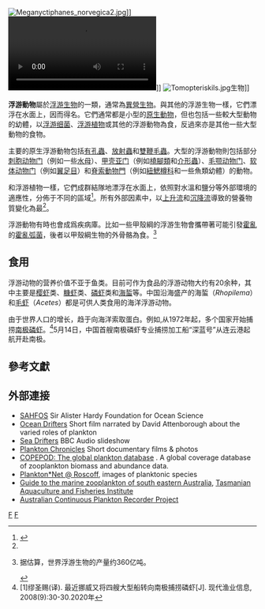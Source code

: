[[File:Meganyctiphanes_norvegica2.jpg|thumb]]]]
[[File:Crystal_jelly_(Aequorea_victoria).webm|thumb]]]]
[[File:Tomopteriskils.jpg|thumb]]生物]]

'''浮游動物'''屬於[[浮游生物|浮游生物]]的一類，通常為[[異營生物|異營生物]]。與其他的浮游生物一樣，它們漂浮在水面上，因而得名。它們通常都是小型的[[原生動物|原生動物]]，但也包括一些較大型動物的幼體，以[[浮游细菌|浮游细菌]]、[[浮游植物|浮游植物]]或其他的浮游動物為食，反過來亦是其他一些大型動物的食物。

主要的原生浮游動物包括[[有孔蟲門|有孔蟲]]、[[放射蟲|放射蟲]]和[[雙鞭毛蟲|雙鞭毛蟲]]。大型的浮游動物則包括部分[[刺胞动物门|刺胞动物门]]（例如一些[[水母|水母]]）、[[甲壳亚门|甲壳亚门]]（例如[[橈腳類|橈腳類]]和[[介形蟲|介形蟲]]）、[[毛颚动物门|毛颚动物门]]、[[软体动物门|软体动物门]]（例如[[翼足目|翼足目]]）和[[脊索動物門|脊索動物門]]（例如[[紐鰓樽科|紐鰓樽科]]和一些魚類幼體）的動物。

和浮游植物一樣，它們成群結隊地漂浮在水面上，依照對水溫和鹽分等外部環境的適應性，分佈于不同的區域<ref name="Lalli and Parsons">{{cite book|author1=Lalli, C.M.  |author2=Parsons, T.R. |lastauthoramp=yes |title=Biological Oceanography An Introduction|year=1993|publisher=Elsevier|location=30 Corporate Drive, Burlington, MA 01803|isbn=0-7506-3384-0|pages=314}}</ref>。所有外部因素中，以[[上升流|上升流]]和[[沉降流|沉降流]]導致的營養物質變化為最<ref name="Lalli and Parsons"/>。

浮游動物有時也會成爲疾病庫。比如一些甲殼綱的浮游生物會攜帶著可能引發[[霍亂|霍亂]]的[[霍亂弧菌|霍亂弧菌]]，後者以甲殼綱生物的外骨骼為食。<ref>

据估算，世界浮游生物的产量约360亿吨。

{{cite journal
 |author= Jude, B.A., Kirn, T.J., Taylor R.K.
 |title= A colonization factor links Vibrio cholerae environmental survival and human infection
 |journal=[[Nature_(journal)|Nature]]
 |volume= 438
 |issue=7069
 |pages=863–6
 |year=2005
 |pmid= 16341015
 |doi= 10.1038/nature04249
}}</ref>

==食用==
浮游动物的营养价值不亚于鱼类。目前可作为食品的浮游动物大约有20余种，其中主要是[[樱虾|樱虾]]类、[[糠虾|糠虾]]类、[[磷虾|磷虾]]类和[[海蜇|海蜇]]等。中国沿海盛产的海蜇（''Rhopilema''）和[[毛虾|毛虾]]（''Acetes''）都是可供人类食用的海洋浮游动物。

由于世界人口的增长，趋于向海洋索取蛋白。例如,从1972年起，多个国家开始捕捞[[南极磷虾|南极磷虾]]。<ref>[1]缪圣赐(译). 最近挪威又将四艘大型船转向南极捕捞磷虾[J]. 现代渔业信息, 2008(9):30-30.2020年</ref>5月14日，中国首艘南极磷虾专业捕捞加工船“深蓝号”从连云港起航开赴南极。

==參考文獻==
{{Reflist}}

==外部連接==
* [https://web.archive.org/web/20090725052255/http://www.sahfos.ac.uk/ SAHFOS] Sir Alister Hardy Foundation for Ocean Science
* [http://vimeo.com/84872751/ Ocean Drifters] {{Wayback|url=http://vimeo.com/84872751/ |date=20210414010937 }} Short film narrated by David Attenborough about the varied roles of plankton
* [http://news.bbc.co.uk/1/hi/sci/tech/8498786.stm Sea Drifters] {{Wayback|url=http://news.bbc.co.uk/1/hi/sci/tech/8498786.stm |date=20170723115415 }} BBC Audio slideshow
* [http://www.planktonchronicles.org/en Plankton Chronicles] {{Wayback|url=http://www.planktonchronicles.org/en |date=20120113062328 }} Short documentary films & photos
* [http://www.st.nmfs.noaa.gov/plankton/ COPEPOD: The global plankton database] {{Wayback|url=http://www.st.nmfs.noaa.gov/plankton/ |date=20210410190935 }}.  A global coverage database of zooplankton biomass and abundance data.
* [https://web.archive.org/web/20080104014022/http://planktonnet.sb-roscoff.fr/index.php Plankton*Net @ Roscoff], images of planktonic species
* [https://web.archive.org/web/20080530005405/http://www.tafi.org.au/zooplankton/ Guide to the marine zooplankton of south eastern Australia], [https://web.archive.org/web/20080930064242/http://www.tafi.org.au/ Tasmanian Aquaculture and Fisheries Institute]
* [https://web.archive.org/web/20081201125235/http://imos.org.au/auscpr.html Australian Continuous Plankton Recorder Project]

[[Category:水生動物|F]]
[[Category:浮游動物|F]]